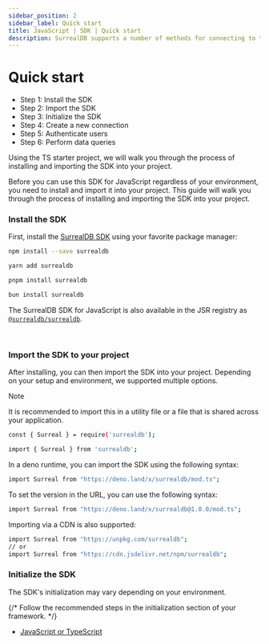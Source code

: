 ```yaml
---
sidebar_position: 2
sidebar_label: Quick start
title: JavaScript | SDK | Quick start
description: SurrealDB supports a number of methods for connecting to the database and performing data queries.
---
```


# Quick start

- Step 1: Install the SDK
- Step 2: Import the SDK
- Step 3: Initialize the SDK
- Step 4: Create a new connection
- Step 5: Authenticate users
- Step 6: Perform data queries

Using the TS starter project, we will walk you through the process of installing and importing the SDK into your project.



Before you can use this SDK for JavaScript regardless of your environment, you need to install and import it into your project. This guide will walk you through the process of installing and importing the SDK into your project.

### Install the SDK

First, install the [SurrealDB SDK](https://npmjs.com/package/surrealdb) using your favorite package manager:


<Tabs groupId="node-package-manager">
  <TabItem value="npm" label="npm" default>

```bash
npm install --save surrealdb
```

  </TabItem>
  <TabItem value="yarn" label="yarn">

```bash
yarn add surrealdb
```

  </TabItem>
  <TabItem value="pnpm" label="pnpm">

```bash
pnpm install surrealdb
```

  </TabItem>
  <TabItem value="bun" label="bun">

```bash
bun install surrealdb
```

  </TabItem>
</Tabs>

The SurrealDB SDK for JavaScript is also available in the JSR registry as [`@surrealdb/surrealdb`](https://jsr.io/@surrealdb/surrealdb).

<br />

### Import the SDK to your project

After installing, you can then import the SDK into your project. Depending on your setup and environment, we supported multiple options.

> [!NOTE]
> It is recommended to import this in a utility file or a file that is shared across your application.

```bash title="CommonJS"
const { Surreal } = require('surrealdb');
```

```bash title="ES6"
import { Surreal } from 'surrealdb';
```

In a deno runtime, you can import the SDK using the following syntax:

```bash title="Deno"
import Surreal from "https://deno.land/x/surrealdb/mod.ts";
```
To set the version in the URL, you can use the following syntax:

```bash title="Deno"
import Surreal from "https://deno.land/x/surrealdb@1.0.0/mod.ts";
```
Importing via a CDN is also supported:

```bash title="CDN"
import Surreal from "https://unpkg.com/surrealdb";
// or
import Surreal from "https://cdn.jsdelivr.net/npm/surrealdb";
```

### Initialize the SDK

The SDK's initialization may vary depending on your environment.

{/* Follow the recommended steps in the initialization section of your framework. */}

- [JavaScript or TypeScript](/docs/sdk/javascript/core/initialization)
